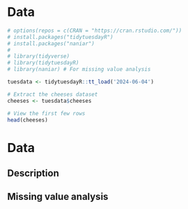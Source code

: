 # Data
```r
# options(repos = c(CRAN = "https://cran.rstudio.com/"))
# install.packages("tidytuesdayR")
# install.packages("naniar")
# 
# library(tidyverse)
# library(tidytuesdayR)
# library(naniar) # For missing value analysis
```



```r

tuesdata <- tidytuesdayR::tt_load('2024-06-04')

# Extract the cheeses dataset
cheeses <- tuesdata$cheeses

# View the first few rows
head(cheeses)
```

# Data

## Description

## Missing value analysis
